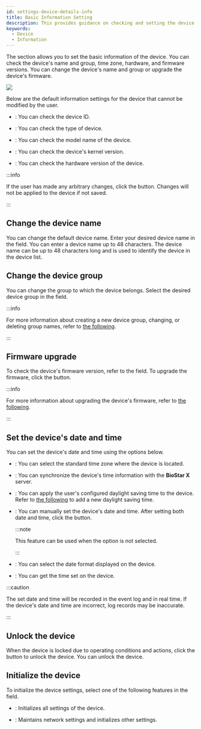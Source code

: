 ```yaml
---
id: settings-device-details-info
title: Basic Information Setting
description: This provides guidance on checking and setting the device name, group, time zone, hardware, and firmware version.
keywords:
  - Device
  - Information
---
```


The <Cmd sid='device.info.information' product='2' /> section allows you to set the basic information of the device. You can check the device's name and group, time zone, hardware, and firmware versions. You can change the device's name and group or upgrade the device's firmware.

<Image src='/img/biostarx-setting-device-edit-info.png' />

Below are the default information settings for the device that cannot be modified by the user.

* <Cmd sid='device.info.deviceId' product='2' />: You can check the device ID.

* <Cmd sid='device.info.deviceType' product='2' />: You can check the type of device.

* <Cmd sid='device.info.productName' product='2' />: You can check the model name of the device.

* <Cmd sid='device.info.kernelVersion' product='2' />: You can check the device's kernel version.

* <Cmd sid='device.info.hwVersion' product='2' />: You can check the hardware version of the device.

:::info

If the user has made any arbitrary changes, click the <Cmd sid='button.apply' product='2' /> button. Changes will not be applied to the device if not saved.

:::

## Change the device name

You can change the default device name. Enter your desired device name in the <Cmd sid='device.info.name' product='2' /> field. You can enter a device name up to 48 characters. The device name can be up to 48 characters long and is used to identify the device in the device list.

## Change the device group

You can change the group to which the device belongs. Select the desired device group in the <Cmd sid='device.info.group' product='2' /> field.

:::info

For more information about creating a new device group, changing, or deleting group names, refer to [the following](settings-manage-device-group).

:::

## Firmware upgrade

To check the device's firmware version, refer to the <Cmd sid='device.info.firmwareVersion' product='2' /> field. To upgrade the firmware, click the <Cmd sid='button.firmwareUpgrade' product='2' /> button.

:::info

For more information about upgrading the device's firmware, refer to [the following](settings-device-upgrade-firmware).

:::

## Set the device's date and time

You can set the device's date and time using the options below. 

* <Cmd sid='device.info.timeZone' product='2' />: You can select the standard time zone where the device is located.

* <Cmd sid='device.info.timeSync' product='2' />: You can synchronize the device's time information with the **BioStar X** server.

* <Cmd sid='common.dst' product='2' />: You can apply the user's configured daylight saving time to the device. Refer to [the following](settings-system-daylight-saving-time) to add a new daylight saving time.

* <Cmd sid='device.info.date' product='2' />: You can manually set the device's date and time. After setting both date and time, click the <Cmd sid='device.info.setTime' product='2' /> button.

  :::note

  This feature can be used when the <Cmd sid='device.info.timeSync' product='2' /> option is not selected.

  :::

* <Cmd sid='common.dateFormat' product='2' />: You can select the date format displayed on the device.

* <Cmd sid='device.info.getTime' product='2' />: You can get the time set on the device.

:::caution

The set date and time will be recorded in the event log and in real time. If the device's date and time are incorrect, log records may be inaccurate.

:::

## Unlock the device

When the device is locked due to operating conditions and actions, click the <Cmd sid='device.info.locked' product='2' /> <Cmd sid='device.info.unlock' product='2' /> button to unlock the device. You can unlock the device.

## Initialize the device

To initialize the device settings, select one of the following features in the <Cmd sid='device.info.factoryDefault' product='2' /> field.

* <Cmd sid='device.info.reset' product='2' />: Initializes all settings of the device.

* <Cmd sid='device.info.reset.withoutNetwork' product='2' />: Maintains network settings and initializes other settings.
